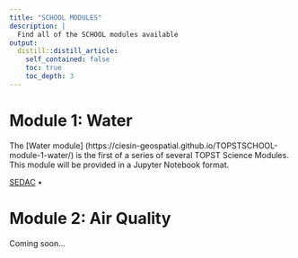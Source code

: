 ```yaml
---
title: "SCHOOL MODULES"
description: |
  Find all of the SCHOOL modules available
output:
  distill::distill_article:
    self_contained: false
    toc: true
    toc_depth: 3
---
```


# Module 1: Water
The [Water module] (https://ciesin-geospatial.github.io/TOPSTSCHOOL-module-1-water/) is the first of a series of several TOPST Science Modules. This module will be provided in a Jupyter Notebook format.


[SEDAC](https://sedac.ciesin.columbia.edu/) •

# Module 2: Air Quality
Coming soon...
